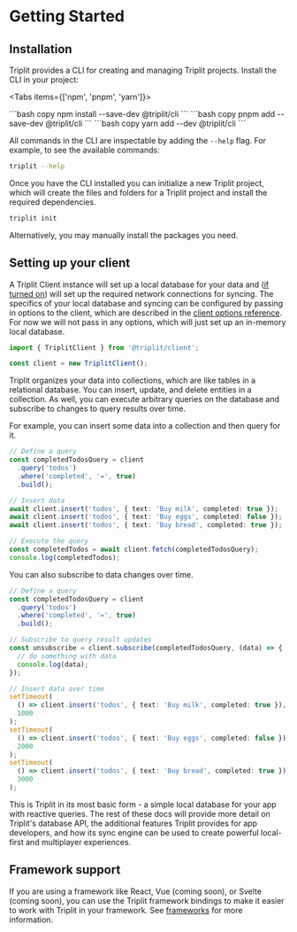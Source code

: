 
# Getting Started

## Installation

Triplit provides a CLI for creating and managing Triplit projects. Install the CLI in your project:

<Tabs items={['npm', 'pnpm', 'yarn']}>

  <Tab>
    ```bash copy
    npm install --save-dev @triplit/cli
    ```
  </Tab>
    <Tab>
    ```bash copy
    pnpm add --save-dev @triplit/cli
    ```
  </Tab>
  <Tab>
    ```bash copy
    yarn add --dev @triplit/cli 
    ```
  </Tab>
</Tabs>

All commands in the CLI are inspectable by adding the `--help` flag. For example, to see the available commands:

```bash
triplit --help
```

Once you have the CLI installed you can initialize a new Triplit project, which will create the files and folders for a Triplit project and install the required dependencies.

```bash
triplit init
```

Alternatively, you may manually install the packages you need.

## Setting up your client

A Triplit Client instance will set up a local database for your data and ([if turned on](/sync-engine)) will set up the required network connections for syncing. The specifics of your local database and syncing can be configured by passing in options to the client, which are described in the [client options reference](/client-options). For now we will not pass in any options, which will just set up an in-memory local database.

```typescript
import { TriplitClient } from '@triplit/client';

const client = new TriplitClient();
```

Triplit organizes your data into collections, which are like tables in a relational database. You can insert, update, and delete entities in a collection. As well, you can execute arbitrary queries on the database and subscribe to changes to query results over time.

For example, you can insert some data into a collection and then query for it.

```typescript
// Define a query
const completedTodosQuery = client
  .query('todos')
  .where('completed', '=', true)
  .build();

// Insert data
await client.insert('todos', { text: 'Buy milk', completed: true });
await client.insert('todos', { text: 'Buy eggs', completed: false });
await client.insert('todos', { text: 'Buy bread', completed: true });

// Execute the query
const completedTodos = await client.fetch(completedTodosQuery);
console.log(completedTodos);
```

You can also subscribe to data changes over time.

```typescript
// Define a query
const completedTodosQuery = client
  .query('todos')
  .where('completed', '=', true)
  .build();

// Subscribe to query result updates
const unsubscribe = client.subscribe(completedTodosQuery, (data) => {
  // do something with data
  console.log(data);
});

// Insert data over time
setTimeout(
  () => client.insert('todos', { text: 'Buy milk', completed: true }),
  1000
);
setTimeout(
  () => client.insert('todos', { text: 'Buy eggs', completed: false }),
  2000
);
setTimeout(
  () => client.insert('todos', { text: 'Buy bread', completed: true }),
  3000
);
```

This is Triplit in its most basic form - a simple local database for your app with reactive queries. The rest of these docs will provide more detail on Triplit's database API, the additional features Triplit provides for app developers, and how its sync engine can be used to create powerful local-first and multiplayer experiences.

## Framework support

If you are using a framework like React, Vue (coming soon), or Svelte (coming soon), you can use the Triplit framework bindings to make it easier to work with Triplit in your framework. See [frameworks](/frameworks) for more information.

